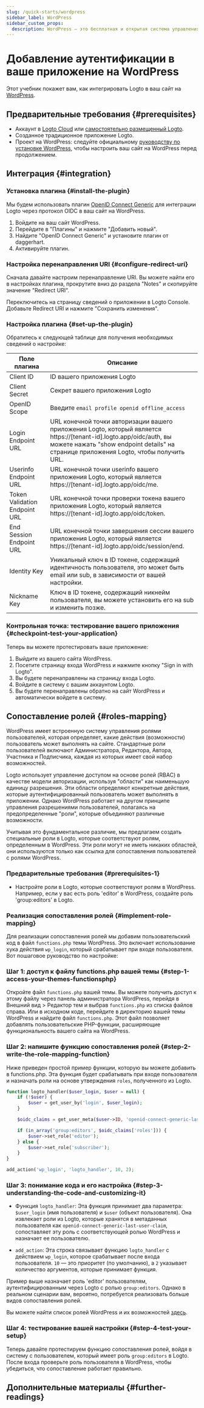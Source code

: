 ```yaml
---
slug: /quick-starts/wordpress
sidebar_label: WordPress
sidebar_custom_props:
  description: WordPress — это бесплатная и открытая система управления контентом.
---
```



# Добавление аутентификации в ваше приложение на WordPress

Этот учебник покажет вам, как интегрировать Logto в ваш сайт на [WordPress](https://wordpress.org).

## Предварительные требования \{#prerequisites}

- Аккаунт в [Logto Cloud](https://cloud.logto.io) или [самостоятельно размещенный Logto](/introduction/set-up-logto-oss).
- Созданное традиционное приложение Logto.
- Проект на WordPress: следуйте официальному [руководству по установке WordPress](https://wordpress.org/support/article/how-to-install-wordpress/), чтобы настроить ваш сайт на WordPress перед продолжением.

## Интеграция \{#integration}

### Установка плагина \{#install-the-plugin}

Мы будем использовать плагин [OpenID Connect Generic](https://wordpress.org/plugins/generic-openid-connect/) для интеграции Logto через протокол OIDC в ваш сайт на WordPress.

1. Войдите на ваш сайт WordPress.
2. Перейдите в "Плагины" и нажмите "Добавить новый".
3. Найдите "OpenID Connect Generic" и установите плагин от daggerhart.
4. Активируйте плагин.

### Настройка перенаправления URI \{#configure-redirect-uri}

Сначала давайте настроим перенаправление URI. Вы можете найти его в настройках плагина, прокрутите вниз до раздела "Notes" и скопируйте значение "Redirect URI".

Переключитесь на страницу сведений о приложении в Logto Console. Добавьте Redirect URI и нажмите "Сохранить изменения".

### Настройка плагина \{#set-up-the-plugin}

Обратитесь к следующей таблице для получения необходимых сведений о настройке:

| Поле плагина                  | Описание                                                                                                                                                                                                     |
| ----------------------------- | ------------------------------------------------------------------------------------------------------------------------------------------------------------------------------------------------------------ |
| Client ID                     | ID вашего приложения Logto                                                                                                                                                                                   |
| Client Secret                 | Секрет вашего приложения Logto                                                                                                                                                                               |
| OpenID Scope                  | Введите `email profile openid offline_access`                                                                                                                                                                |
| Login Endpoint URL            | URL конечной точки авторизации вашего приложения Logto, который является https://[tenant-id].logto.app/oidc/auth, вы можете нажать "show endpoint details" на странице приложения Logto, чтобы получить URL. |
| Userinfo Endpoint URL         | URL конечной точки userinfo вашего приложения Logto, который является https://[tenant-id].logto.app/oidc/me.                                                                                                 |
| Token Validation Endpoint URL | URL конечной точки проверки токена вашего приложения Logto, который является https://[tenant-id].logto.app/oidc/token.                                                                                       |
| End Session Endpoint URL      | URL конечной точки завершения сессии вашего приложения Logto, который является https://[tenant-id].logto.app/oidc/session/end.                                                                               |
| Identity Key                  | Уникальный ключ в ID токене, содержащий идентичность пользователя, это может быть email или sub, в зависимости от вашей настройки.                                                                           |
| Nickname Key                  | Ключ в ID токене, содержащий никнейм пользователя, вы можете установить его на sub и изменить позже.                                                                                                         |

### Контрольная точка: тестирование вашего приложения \{#checkpoint-test-your-application}

Теперь вы можете протестировать ваше приложение:

1. Выйдите из вашего сайта WordPress.
2. Посетите страницу входа WordPress и нажмите кнопку "Sign in with Logto".
3. Вы будете перенаправлены на страницу входа Logto.
4. Войдите в систему с вашим аккаунтом Logto.
5. Вы будете перенаправлены обратно на сайт WordPress и автоматически войдете в систему.

## Сопоставление ролей \{#roles-mapping}

WordPress имеет встроенную систему управления ролями пользователей, которая определяет, какие действия (возможности) пользователь может выполнять на сайте. Стандартные роли пользователей включают Администратора, Редактора, Автора, Участника и Подписчика, каждая из которых имеет свой набор возможностей.

Logto использует управление доступом на основе ролей (RBAC) в качестве модели авторизации, используя "области" как наименьшую единицу разрешения. Эти области определяют конкретные действия, которые аутентифицированный пользователь может выполнять в приложении. Однако WordPress работает на другом принципе управления разрешениями пользователей, полагаясь на предопределенные "роли", которые объединяют различные возможности.

Учитывая это фундаментальное различие, мы предлагаем создать специальные роли в Logto, которые соответствуют ролям, определенным в WordPress. Эти роли могут не иметь никаких областей, они используются только как ссылка для сопоставления пользователей с ролями WordPress.

### Предварительные требования \{#prerequisites-1}

- Настройте роли в Logto, которые соответствуют ролям в WordPress. Например, если у вас есть роль 'editor' в WordPress, создайте роль 'group:editors' в Logto.

### Реализация сопоставления ролей \{#implement-role-mapping}

Для реализации сопоставления ролей мы добавим пользовательский код в файл `functions.php` темы WordPress. Это включает использование хука действия `wp_login`, который срабатывает при входе пользователя. Вот пошаговое руководство по настройке:

### Шаг 1: доступ к файлу functions.php вашей темы \{#step-1-access-your-themes-functionsphp}

Откройте файл `functions.php` вашей темы. Вы можете получить доступ к этому файлу через панель администратора WordPress, перейдя в Внешний вид > Редактор тем и выбрав `functions.php` из списка файлов справа. Или в исходном коде, перейдите в директорию вашей темы WordPress и найдите файл `functions.php`. Этот файл позволяет добавлять пользовательские PHP-функции, расширяющие функциональность вашего сайта на WordPress.

### Шаг 2: напишите функцию сопоставления ролей \{#step-2-write-the-role-mapping-function}

Ниже приведен простой пример функции, которую вы можете добавить в functions.php. Эта функция будет срабатывать при входе пользователя и назначать роли на основе утверждения `roles`, полученного из Logto.

```php
function logto_handler($user_login, $user = null) {
	if (!$user) {
		$user = get_user_by('login', $user_login);
	}

	$oidc_claims = get_user_meta($user->ID, 'openid-connect-generic-last-user-claim', true);

	if (in_array('group:editors', $oidc_claims['roles'])) {
		$user->set_role('editor');
	} else {
		$user->set_role('subscriber');
	}
}

add_action('wp_login', 'logto_handler', 10, 2);
```

### Шаг 3: понимание кода и его настройка \{#step-3-understanding-the-code-and-customizing-it}

- Функция `logto_handler`: Эта функция принимает два параметра: `$user_login` (имя пользователя) и `$user` (объект пользователя). Она извлекает роли из Logto, которые хранятся в метаданных пользователя как `openid-connect-generic-last-user-claim`, сопоставляет эту роль с соответствующей ролью WordPress и назначает ее пользователю.

- `add_action`: Эта строка связывает функцию `logto_handler` с действием `wp_login`, которое срабатывает после входа пользователя. `10` — это приоритет (по умолчанию), а `2` указывает количество аргументов, которые принимает функция.

Пример выше назначает роль 'editor' пользователям, аутентифицированным через Logto с ролью `group:editors`. Однако в реальном сценарии вам, вероятно, потребуется реализовать больше видов сопоставления ролей.

Вы можете найти список ролей WordPress и их возможностей [здесь](https://wordpress.org/support/article/roles-and-capabilities/).

### Шаг 4: тестирование вашей настройки \{#step-4-test-your-setup}

Теперь давайте протестируем функцию сопоставления ролей, войдя в систему с пользователем, который имеет роль `group:editors` в Logto. После входа проверьте роль пользователя в WordPress, чтобы убедиться, что сопоставление работает правильно.

## Дополнительные материалы \{#further-readings}

<FurtherReadings />
